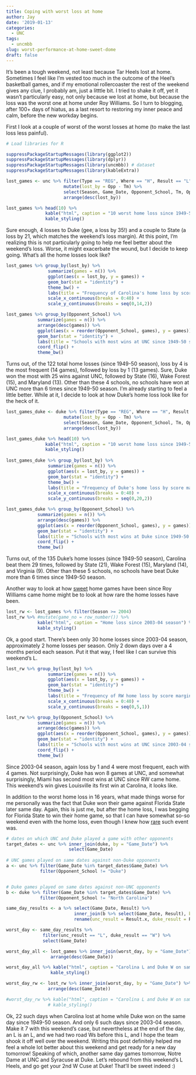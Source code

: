 ```yaml
---
title: Coping with worst loss at home
author: Jay
date: '2019-01-13'
categories:
  - UNC
tags:
  - uncmbb
slug: worst-performance-at-home-sweet-dome
draft: false
---
```


It's been a tough weekend, not least because Tar Heels lost at home. Sometimes I feel like I'm vested too much in the outcome of the Heel's basketball games, and if my emotional rollercoaster the rest of the weekend gives any clue, I probably am, just a litttle bit. I tried to shake it off, yet it wasn't particularly easy, not only because we lost at home, but because the loss was the worst one at home under Roy Williams. So I turn to blogging, after 100+ days of hiatus, as a last resort to restoring my inner peace and calm, before the new workday begins.

First I look at a couple of worst of the worst losses at home (to make the last loss less painful).

```r
# Load libraries for R

suppressPackageStartupMessages(library(ggplot2))
suppressPackageStartupMessages(library(dplyr))
suppressPackageStartupMessages(library(uncmbb)) # dataset
suppressPackageStartupMessages(library(kableExtra))

lost_games <- unc %>% filter(Type == "REG", Where == "H", Result == "L") %>%
                      mutate(lost_by = Opp - Tm) %>%
                      select(Season, Game_Date, Opponent_School, Tm, Opp, lost_by) %>%
                      arrange(desc(lost_by)) 

lost_games %>% head(10) %>%
               kable("html", caption = "10 worst home loss since 1949-50 season") %>%
               kable_styling()


```

Sure enough, 4 losses to Duke (gee, a loss by 35!) and a couple to State (a loss by 21, which matches the weekend's loss margin). At this point, I'm realizing this is not particularly going to help me feel better about the weekend's loss. Worse, it might exacerbate the wound, but I decide to keep going. What's all the home losses look like?

```r
lost_games %>% group_by(lost_by) %>%
                summarize(games = n()) %>%
                ggplot(aes(x = lost_by, y = games)) +
                geom_bar(stat = "identity") +
                theme_bw() +
                labs(title = "Frequency of Carolina's home loss by score margin since 1949-50 season", x = "lost by", y = "games") +
                scale_x_continuous(breaks = 0:40) +
                scale_y_continuous(breaks = seq(0,14,2))

lost_games %>% group_by(Opponent_School) %>%
            summarize(games = n()) %>%
            arrange(desc(games)) %>%
            ggplot(aes(x = reorder(Opponent_School, games), y = games)) +
            geom_bar(stat = "identity") +
            labs(title = "Schools with most wins at UNC since 1949-50 season", x = "Opponent") +
            coord_flip() +
            theme_bw()
```

Turns out, of the 122 total home losses (since 1949-50 season), loss by 4 is the most frequent (14 games), followed by loss by 1 (13 games). Sure, Duke won the most with 25 wins against UNC, followed by State (16), Wake Forest (15), and Maryland (13). Other than these 4 schools, no schools have won at UNC more than 6 times since 1949-50 season. I'm already starting to feel a little better. While at it, I decide to look at how Duke's home loss look like for the heck of it.

```r
lost_games_duke <- duke %>% filter(Type == "REG", Where == "H", Result == "L") %>%
                      mutate(lost_by = Opp - Tm) %>%
                      select(Season, Game_Date, Opponent_School, Tm, Opp, lost_by) %>%
                      arrange(desc(lost_by)) 

lost_games_duke %>% head(10) %>%
               kable("html", caption = "10 worst home loss since 1949-50 season") %>%
               kable_styling()
               
lost_games_duke %>% group_by(lost_by) %>%
                summarize(games = n()) %>%
                ggplot(aes(x = lost_by, y = games)) +
                geom_bar(stat = "identity") +
                theme_bw() +
                labs(title = "Frequency of Duke's home loss by score margin since 1949-50 season", x = "lost by", y = "games") +
                scale_x_continuous(breaks = 0:40) +
                scale_y_continuous(breaks = seq(0,20,2))

lost_games_duke %>% group_by(Opponent_School) %>%
            summarize(games = n()) %>%
            arrange(desc(games)) %>%
            ggplot(aes(x = reorder(Opponent_School, games), y = games)) +
            geom_bar(stat = "identity") +
            labs(title = "Schools with most wins at Duke since 1949-50 season", x = "Opponent") +
            coord_flip() +
            theme_bw()
```

Turns out, of the 135 Duke's home losses (since 1949-50 season), Carolina beat them 29 times, followed by State (21), Wake Forest (15), Maryland (14), and Virginia (9). Other than these 5 schools, no schools have beat Duke more than 6 times since 1949-50 season. 

Another way to look at how [sweet](https://joongsup.rbind.io/post/2018/08/05/home-sweet-dome/) home games have been since Roy Williams came home might be to look at how rare the home losses have been. 

```r
lost_rw <- lost_games %>% filter(Season >= 2004) 
lost_rw %>% #mutate(game_no = row_number()) %>%
            kable("html", caption = "Home loss since 2003-04 season") %>%
            kable_styling()

```

Ok, a good start. There's been only 30 home losses since 2003-04 season, approximately 2 home losses per season. Only 2 down days over a 4 months period each season. Put it that way, I feel like I can survive this weekend's L.  

```r
lost_rw %>% group_by(lost_by) %>%
                summarize(games = n()) %>%
                ggplot(aes(x = lost_by, y = games)) +
                geom_bar(stat = "identity") +
                theme_bw() +
                labs(title = "Frequency of RW home loss by score margin", x = "lost by", y = "games") +
                scale_x_continuous(breaks = 0:40) +
                scale_y_continuous(breaks = seq(0,5,1))

lost_rw %>% group_by(Opponent_School) %>%
            summarize(games = n()) %>%
            arrange(desc(games)) %>%
            ggplot(aes(x = reorder(Opponent_School, games), y = games)) +
            geom_bar(stat = "identity") +
            labs(title = "Schools with most wins at UNC since 2003-04 season", x = "Opponent") +
            coord_flip() +
            theme_bw()
```

Since 2003-04 season, again loss by 1 and 4 were most frequent, each with 4 games. Not surprisingly, Duke has won 8 games at UNC, and somewhat surprisingly, Miami has second most wins at UNC since RW came home. This weekend's win gives Louisville its first win at Carolina, it looks like. 

In addition to the worst home loss in 16 years, what made things worse for me personally was the fact that Duke won their game against Florida State later same day. Again, this is just me, but after the home loss, I was begging for Florida State to win their home game, so that I can have somewhat so-so weekend even with the home loss, even though I knew how [rare](https://joongsup.rbind.io/post/2018/01/07/same-day-match-results-unc-and-duke/) such event was. 

```r

# dates on which UNC and Duke played a game with other opponents
target_dates <- unc %>% inner_join(duke, by = "Game_Date") %>%
                        select(Game_Date)
                        
# UNC games played on same dates against non-Duke opponents
a <- unc %>% filter(Game_Date %in% target_dates$Game_Date) %>%
             filter(Opponent_School != "Duke")


# Duke games played on same dates against non-UNC opponents
b <- duke %>% filter(Game_Date %in% target_dates$Game_Date) %>%
             filter(Opponent_School != "North Carolina")

same_day_results <- a %>% select(Game_Date, Result) %>%
                          inner_join(b %>% select(Game_Date, Result), by = "Game_Date") %>%
                          rename(unc_result = Result.x, duke_result = Result.y)

worst_day <- same_day_results %>% 
              filter(unc_result == "L", duke_result == "W") %>%
              select(Game_Date)

worst_day_all <- lost_games %>% inner_join(worst_day, by = "Game_Date") %>%
                 arrange(desc(Game_Date))

worst_day_all %>% kable("html", caption = "Carolina L and Duke W on same day since 1949-50 season") %>%
                 kable_styling()

worst_day_rw <- lost_rw %>% inner_join(worst_day, by = "Game_Date") %>%
                arrange(desc(Game_Date))

#worst_day_rw %>% kable("html", caption = "Carolina L and Duke W on same day since 2003-04 season") %>%
                # kable_styling()
```

Ok, 22 such days when Carolina lost at home while Duke won on the same day since 1949-50 season. And only 6 such days since 2003-04 season. Make it 7 with this weekend's case, but nevertheless at the end of the day, an L is an L, and we had two road Ws before this L, and I hope the team shook it off well over the weekend. Writing this post definitely helped me feel a whole lot better about this weekend and get ready for a new day tomorrow! Speaking of which, another same day games tomorrow, Notre Dame at UNC and Syracuse at Duke. Let's rebound from this weekend's L Heels, and go get your 2nd W Cuse at Duke! That'll be sweet indeed :)

